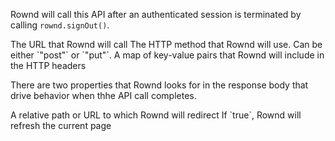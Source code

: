 Rownd will call this API after an authenticated session is terminated by calling `rownd.signOut()`.

<Expandable title="Parameters" defaultOpen="true">
  <ResponseField name="url" type="string">
  The URL that Rownd will call
  </ResponseField>
  <ResponseField name="method" type="string">
  The HTTP method that Rownd will use. Can be either `"post"` or `"put"`.
  </ResponseField>
  <ResponseField name="extra_headers" type="object">
  A map of key-value pairs that Rownd will include in the HTTP headers
  </ResponseField>
</Expandable>

There are two properties that Rownd looks for in the response body that drive behavior when thhe API call completes.

<Expandable title="Response Properties" defaultOpen="true">
  <ResponseField name="return_to">
  A relative path or URL to which Rownd will redirect
  </ResponseField>
  <ResponseField name="should_refresh_page">
  If `true`, Rownd will refresh the current page
  </ResponseField>
</Expandable>
